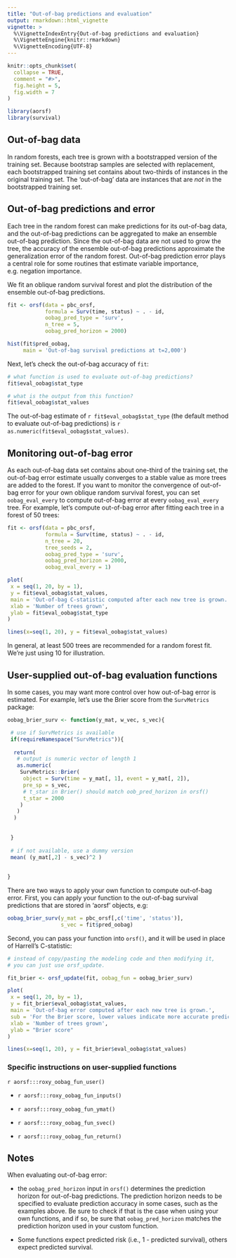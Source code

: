 ```yaml
---
title: "Out-of-bag predictions and evaluation"
output: rmarkdown::html_vignette
vignette: >
  %\VignetteIndexEntry{Out-of-bag predictions and evaluation}
  %\VignetteEngine{knitr::rmarkdown}
  %\VignetteEncoding{UTF-8}
---
```


```r
knitr::opts_chunk$set(
  collapse = TRUE,
  comment = "#>",
  fig.height = 5, 
  fig.width = 7
)
```

```r

library(aorsf)
library(survival)

```

## Out-of-bag data

In random forests, each tree is grown with a bootstrapped version of the training set. Because bootstrap samples are selected with replacement, each bootstrapped training set contains about two-thirds of instances in the original training set. The 'out-of-bag' data are instances that are _not_ in the bootstrapped training set.

## Out-of-bag predictions and error

Each tree in the random forest can make predictions for its out-of-bag data, and the out-of-bag predictions can be aggregated to make an ensemble out-of-bag prediction. Since the out-of-bag data are not used to grow the tree, the accuracy of the ensemble out-of-bag predictions approximate the generalization error of the random forest. Out-of-bag prediction error plays a central role for some routines that estimate variable importance, e.g. negation importance. 

We fit an oblique random survival forest and plot the distribution of the ensemble out-of-bag predictions.

```r

fit <- orsf(data = pbc_orsf, 
            formula = Surv(time, status) ~ . - id,
            oobag_pred_type = 'surv',
            n_tree = 5,
            oobag_pred_horizon = 2000)

hist(fit$pred_oobag, 
     main = 'Out-of-bag survival predictions at t=2,000')

```

Next, let's check the out-of-bag accuracy of `fit`:

```r

# what function is used to evaluate out-of-bag predictions?
fit$eval_oobag$stat_type

# what is the output from this function?
fit$eval_oobag$stat_values

```

The out-of-bag estimate of `r fit$eval_oobag$stat_type` (the default method to evaluate out-of-bag predictions) is `r as.numeric(fit$eval_oobag$stat_values)`.

## Monitoring out-of-bag error

As each out-of-bag data set contains about one-third of the training set, the out-of-bag error estimate usually converges to a stable value as more trees are added to the forest. If you want to monitor the convergence of out-of-bag error for your own oblique random survival forest, you can set `oobag_eval_every` to compute out-of-bag error at every `oobag_eval_every` tree. For example, let's compute out-of-bag error after fitting each tree in a forest of 50 trees:

```r

fit <- orsf(data = pbc_orsf,
            formula = Surv(time, status) ~ . - id,
            n_tree = 20,
            tree_seeds = 2,
            oobag_pred_type = 'surv',
            oobag_pred_horizon = 2000,
            oobag_eval_every = 1)

plot(
 x = seq(1, 20, by = 1),
 y = fit$eval_oobag$stat_values, 
 main = 'Out-of-bag C-statistic computed after each new tree is grown.',
 xlab = 'Number of trees grown',
 ylab = fit$eval_oobag$stat_type
)

lines(x=seq(1, 20), y = fit$eval_oobag$stat_values)

```

In general, at least 500 trees are recommended for a random forest fit. We're just using 10 for illustration.

## User-supplied out-of-bag evaluation functions

In some cases, you may want more control over how out-of-bag error is estimated. For example, let's use the Brier score from the `SurvMetrics` package:

```r

oobag_brier_surv <- function(y_mat, w_vec, s_vec){

 # use if SurvMetrics is available
 if(requireNamespace("SurvMetrics")){
  
  return(
   # output is numeric vector of length 1
   as.numeric(
    SurvMetrics::Brier(
     object = Surv(time = y_mat[, 1], event = y_mat[, 2]), 
     pre_sp = s_vec,
     # t_star in Brier() should match oob_pred_horizon in orsf()
     t_star = 2000
    )
   )
  )
  
  
 }
 
 # if not available, use a dummy version
 mean( (y_mat[,2] - s_vec)^2 )
 
 
}
```

There are two ways to apply your own function to compute out-of-bag error. First, you can apply your function to the out-of-bag survival predictions that are stored in 'aorsf' objects, e.g:

```r

oobag_brier_surv(y_mat = pbc_orsf[,c('time', 'status')],
                 s_vec = fit$pred_oobag)

```

Second, you can pass your function into `orsf()`, and it will be used in place of Harrell's C-statistic:

```r

# instead of copy/pasting the modeling code and then modifying it,
# you can just use orsf_update.

fit_brier <- orsf_update(fit, oobag_fun = oobag_brier_surv)

plot(
 x = seq(1, 20, by = 1),
 y = fit_brier$eval_oobag$stat_values, 
 main = 'Out-of-bag error computed after each new tree is grown.',
 sub = 'For the Brier score, lower values indicate more accurate predictions',
 xlab = 'Number of trees grown',
 ylab = "Brier score"
)

lines(x=seq(1, 20), y = fit_brier$eval_oobag$stat_values)

```

<!-- Although earlier versions of `aorsf` were not compatible with `riskRegression::Score()`, they now work together nicely. Notably, it is a little tricky to make the prediction horizon time pass all tests imposed by `aorsf` and `riskRegression` (see code below). -->

<!-- ```{r} -->

<!-- oobag_cstat_surv <- function(y_mat, w_vec, s_vec){ -->

<!--  data <- as.data.frame(y_mat) -->
<!--  names(data) <- c("time", "status") -->

<!--  times <- 2000 -->

<!--  if(max(data$time) < 2000) times <- median(data$time) -->

<!--  if(any(s_vec > 1) || any(s_vec < 0)){ -->
<!--   s_vec <- scales::rescale(s_vec, to = c(0, 1)) -->
<!--  } -->

<!--  sc <- riskRegression::Score(object = list(p = s_vec), -->
<!--                              formula = Surv(time, status) ~ 1, -->
<!--                              data = data, -->
<!--                              times = times) -->

<!--  cstat <- sc$AUC$score$AUC[1] -->

<!--  if(is.nan(cstat)) return(1/2) -->

<!--  if(cstat < 1/2) return(1-cstat) -->

<!--  cstat -->

<!-- } -->

<!-- fit_cstat <- orsf_update(fit, oobag_fun = oobag_cstat_surv) -->

<!-- plot( -->
<!--  x = seq(1, 20, by = 1), -->
<!--  y = fit_cstat$eval_oobag$stat_values,  -->
<!--  main = 'Out-of-bag error computed after each new tree is grown.', -->
<!--  sub = 'For the C-statistic, higher values indicate better discrimination between low and high risk observations', -->
<!--  xlab = 'Number of trees grown', -->
<!--  ylab = "C-statistic using Score()" -->
<!-- ) -->

<!-- lines(x=seq(1, 20), y = fit_cstat$eval_oobag$stat_values) -->

<!-- ``` -->

### Specific instructions on user-supplied functions

`r aorsf:::roxy_oobag_fun_user()`

- `r aorsf:::roxy_oobag_fun_inputs()`

- `r aorsf:::roxy_oobag_fun_ymat()`

- `r aorsf:::roxy_oobag_fun_svec()`

- `r aorsf:::roxy_oobag_fun_return()`


## Notes

When evaluating out-of-bag error: 

- the `oobag_pred_horizon` input in `orsf()` determines the prediction horizon for out-of-bag predictions. The prediction horizon needs to be specified to evaluate prediction accuracy in some cases, such as the examples above. Be sure to check if that is the case when using your own functions, and if so, be sure that `oobag_pred_horizon` matches the prediction horizon used in your custom function. 

- Some functions expect predicted risk (i.e., 1 - predicted survival), others expect predicted survival. 


